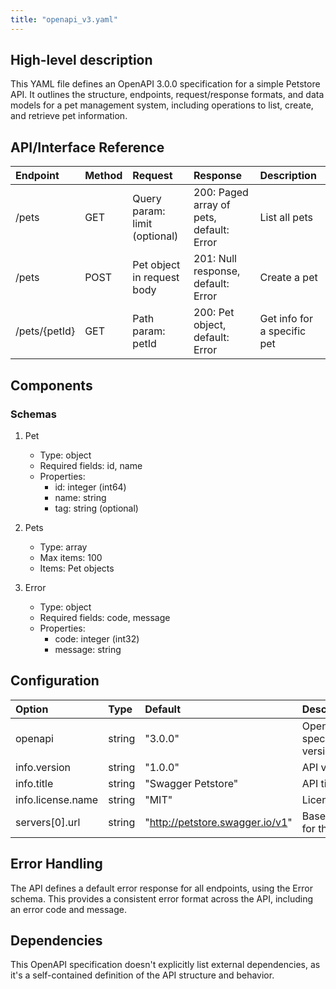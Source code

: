 ```yaml
---
title: "openapi_v3.yaml"
---
```


## High-level description
This YAML file defines an OpenAPI 3.0.0 specification for a simple Petstore API. It outlines the structure, endpoints, request/response formats, and data models for a pet management system, including operations to list, create, and retrieve pet information.

## API/Interface Reference
| Endpoint | Method | Request | Response | Description |
|:---------|:-------|:--------|:---------|:------------|
| /pets | GET | Query param: limit (optional) | 200: Paged array of pets, default: Error | List all pets |
| /pets | POST | Pet object in request body | 201: Null response, default: Error | Create a pet |
| /pets/{petId} | GET | Path param: petId | 200: Pet object, default: Error | Get info for a specific pet |

## Components
### Schemas
1. Pet
   - Type: object
   - Required fields: id, name
   - Properties:
     - id: integer (int64)
     - name: string
     - tag: string (optional)

2. Pets
   - Type: array
   - Max items: 100
   - Items: Pet objects

3. Error
   - Type: object
   - Required fields: code, message
   - Properties:
     - code: integer (int32)
     - message: string

## Configuration
| Option | Type | Default | Description |
|:-------|:-----|:--------|:------------|
| openapi | string | "3.0.0" | OpenAPI specification version |
| info.version | string | "1.0.0" | API version |
| info.title | string | "Swagger Petstore" | API title |
| info.license.name | string | "MIT" | License type |
| servers[0].url | string | "http://petstore.swagger.io/v1" | Base URL for the API |

## Error Handling
The API defines a default error response for all endpoints, using the Error schema. This provides a consistent error format across the API, including an error code and message.

## Dependencies
This OpenAPI specification doesn't explicitly list external dependencies, as it's a self-contained definition of the API structure and behavior.